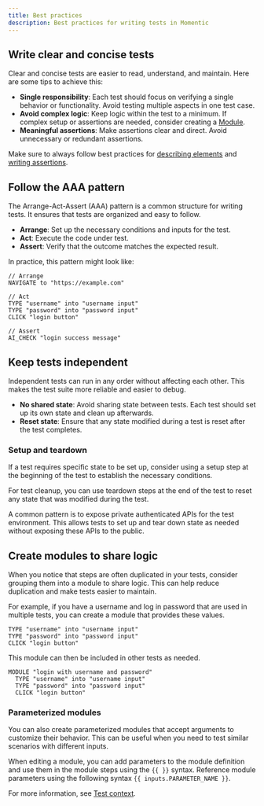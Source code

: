 ```yaml
---
title: Best practices
description: Best practices for writing tests in Momentic
---
```


## Write clear and concise tests

Clear and concise tests are easier to read, understand, and maintain. Here are some tips to achieve this:

- **Single responsibility**: Each test should focus on verifying a single behavior or functionality. Avoid testing multiple aspects in one test case.
- **Avoid complex logic**: Keep logic within the test to a minimum. If complex setup or assertions are needed, consider creating a [Module](/steps/module).
- **Meaningful assertions**: Make assertions clear and direct. Avoid unnecessary or redundant assertions.

Make sure to always follow best practices for [describing elements](/platform/locating-elements) and [writing assertions](/platform/assertions).

## Follow the AAA pattern

The Arrange-Act-Assert (AAA) pattern is a common structure for writing tests. It ensures that tests are organized and easy to follow.

- **Arrange**: Set up the necessary conditions and inputs for the test.
- **Act**: Execute the code under test.
- **Assert**: Verify that the outcome matches the expected result.

In practice, this pattern might look like:

```
// Arrange
NAVIGATE to "https://example.com"

// Act
TYPE "username" into "username input"
TYPE "password" into "password input"
CLICK "login button"

// Assert
AI_CHECK "login success message"
```

## Keep tests independent

Independent tests can run in any order without affecting each other. This makes the test suite more reliable and easier to debug.

- **No shared state**: Avoid sharing state between tests. Each test should set up its own state and clean up afterwards.
- **Reset state**: Ensure that any state modified during a test is reset after the test completes.

### Setup and teardown

If a test requires specific state to be set up, consider using a setup step at the beginning of the test to establish the necessary conditions.

For test cleanup, you can use teardown steps at the end of the test to reset any state that was modified during the test.

A common pattern is to expose private authenticated APIs for the test environment. This allows tests to set up and tear down state as needed without exposing these APIs to the public.

## Create modules to share logic

When you notice that steps are often duplicated in your tests, consider grouping them into a module to share logic. This can help reduce duplication and make tests easier to maintain.

For example, if you have a username and log in password that are used in multiple tests, you can create a module that provides these values.

```
TYPE "username" into "username input"
TYPE "password" into "password input"
CLICK "login button"
```

This module can then be included in other tests as needed.

```
MODULE "login with username and password"
  TYPE "username" into "username input"
  TYPE "password" into "password input"
  CLICK "login button"
```

### Parameterized modules

You can also create parameterized modules that accept arguments to customize their behavior. This can be useful when you need to test similar scenarios with different inputs.

When editing a module, you can add parameters to the module definition and use them in the module steps using the `{{ }}` syntax. Reference module parameters using the following syntax `{{ inputs.PARAMETER_NAME }}`.

For more information, see [Test context](/platform/test-context).
